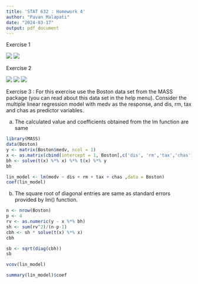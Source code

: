 ---
title: 'STAT 632 : Homework 4'
author: "Pavan Malapati"
date: "2024-03-17"
output: pdf_document
---

Exercise 1

![](images/1.png)
![](images/2.png)


Exercise 2

![](images/3-01.png)
![](images/4-01.png)
![](images/5-01.png)

Exercise 3 : For this exercise use the Boston data set from the MASS package (you can read about this data set in the help menu). Consider the multiple linear regression model with medv as the response, and dis, rm, tax and chas as predictor variables.

a)  The calculated value and coefficients obtained from the lm function are same

```{r}
library(MASS)
data(Boston)
y <- matrix(Boston$medv, ncol = 1)
x <- as.matrix(cbind(intercept = 1, Boston[,c('dis', 'rm','tax','chas')]))
bh <- solve(t(x) %*% x) %*% t(x) %*% y
bh
```

```{r}
lin_model <- lm(medv ~ dis + rm + tax + chas ,data = Boston)
coef(lin_model)
```

b)  The square root of diagonal entries are same as standard errors provided by lm() function.

```{r}
n <- nrow(Boston)
p <- 4
rv <- as.numeric(y - x %*% bh)
sh <- sum(rv^2)/(n-p-1)
cbh <- sh * solve(t(x) %*% x)
cbh
```

```{r}
sb <- sqrt(diag(cbh))
sb
```

```{r}
vcov(lin_model)
```

```{r}
summary(lin_model)$coef
```
